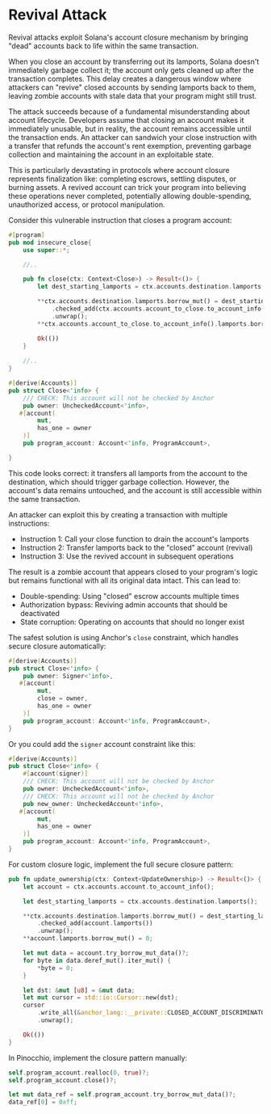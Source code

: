 
# Revival Attack

Revival attacks exploit Solana's account closure mechanism by bringing "dead" accounts back to life within the same transaction. 

When you close an account by transferring out its lamports, Solana doesn't immediately garbage collect it; the account only gets cleaned up after the transaction completes. This delay creates a dangerous window where attackers can "revive" closed accounts by sending lamports back to them, leaving zombie accounts with stale data that your program might still trust.

The attack succeeds because of a fundamental misunderstanding about account lifecycle. Developers assume that closing an account makes it immediately unusable, but in reality, the account remains accessible until the transaction ends. An attacker can sandwich your close instruction with a transfer that refunds the account's rent exemption, preventing garbage collection and maintaining the account in an exploitable state.

This is particularly devastating in protocols where account closure represents finalization like: completing escrows, settling disputes, or burning assets. A revived account can trick your program into believing these operations never completed, potentially allowing double-spending, unauthorized access, or protocol manipulation.

<ArticleSection name="Anchor" id="anchor" level="h2" />

Consider this vulnerable instruction that closes a program account:

```rust
#[program]
pub mod insecure_close{
    use super::*;

    //..

    pub fn close(ctx: Context<Close>) -> Result<()> {
        let dest_starting_lamports = ctx.accounts.destination.lamports();

        **ctx.accounts.destination.lamports.borrow_mut() = dest_starting_lamports
            .checked_add(ctx.accounts.account_to_close.to_account_info().lamports())
            .unwrap();
        **ctx.accounts.account_to_close.to_account_info().lamports.borrow_mut() = 0;

        Ok(())
    }
        
    //..
}

#[derive(Accounts)]
pub struct Close<'info> {
    /// CHECK: This account will not be checked by Anchor
    pub owner: UncheckedAccount<'info>,
   #[account(
        mut,
        has_one = owner
    )]
    pub program_account: Account<'info, ProgramAccount>,

}
```

This code looks correct: it transfers all lamports from the account to the destination, which should trigger garbage collection. However, the account's data remains untouched, and the account is still accessible within the same transaction.

An attacker can exploit this by creating a transaction with multiple instructions:
- Instruction 1: Call your close function to drain the account's lamports
- Instruction 2: Transfer lamports back to the "closed" account (revival)
- Instruction 3: Use the revived account in subsequent operations

The result is a zombie account that appears closed to your program's logic but remains functional with all its original data intact. This can lead to:
- Double-spending: Using "closed" escrow accounts multiple times
- Authorization bypass: Reviving admin accounts that should be deactivated
- State corruption: Operating on accounts that should no longer exist

The safest solution is using Anchor's `close` constraint, which handles secure closure automatically:

```rust
#[derive(Accounts)]
pub struct Close<'info> {
    pub owner: Signer<'info>,
   #[account(
        mut,
        close = owner,
        has_one = owner
    )]
    pub program_account: Account<'info, ProgramAccount>,
}
```

Or you could add the `signer` account constraint like this:

```rust
#[derive(Accounts)]
pub struct Close<'info> {
    #[account(signer)]
    /// CHECK: This account will not be checked by Anchor
    pub owner: UncheckedAccount<'info>,
    /// CHECK: This account will not be checked by Anchor
    pub new_owner: UncheckedAccount<'info>,
   #[account(
        mut,
        has_one = owner
    )]
    pub program_account: Account<'info, ProgramAccount>,
}
```

For custom closure logic, implement the full secure closure pattern:

```rust
pub fn update_ownership(ctx: Context<UpdateOwnership>) -> Result<()> {
    let account = ctx.accounts.account.to_account_info();

    let dest_starting_lamports = ctx.accounts.destination.lamports();

    **ctx.accounts.destination.lamports.borrow_mut() = dest_starting_lamports
        .checked_add(account.lamports())
        .unwrap();
    **account.lamports.borrow_mut() = 0;

    let mut data = account.try_borrow_mut_data()?;
    for byte in data.deref_mut().iter_mut() {
        *byte = 0;
    }

    let dst: &mut [u8] = &mut data;
    let mut cursor = std::io::Cursor::new(dst);
    cursor
        .write_all(&anchor_lang::__private::CLOSED_ACCOUNT_DISCRIMINATOR)
        .unwrap();

    Ok(())
}
```

<ArticleSection name="Pinocchio" id="pinocchio" level="h2" />

In Pinocchio, implement the closure pattern manually:

```rust
self.program_account.realloc(0, true)?;
self.program_account.close()?;

let mut data_ref = self.program_account.try_borrow_mut_data()?;
data_ref[0] = 0xff;
```





